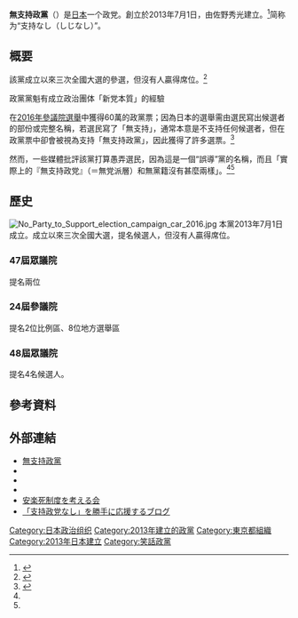 {{不是|無黨籍}}
{{Infobox Political Party
|名字 = 無支持政黨
|原文名 = {{lang|ja|支持政党なし}}<br />{{lang|en|No Party to Support}}
|黨代表色 = {{Party meta/color/無支持政黨 (日本)}}
|圖像 = 
|圖像說明 = 
|leader1_title = 代表
|leader1_name = [[佐野秀光|佐野秀光]]
|leader2_title = 
|leader2_name = 
|建立 = 2013年7月1日
|解散 = 
|合併自 = 
|分裂自 = 
|前身 = 新黨本質
|併入 = 
|繼承者 = 
|總部 = [[東京都|東京都]][[大田區|大田區]][[蒲田|蒲田]]4-22-2
情報通信ネットワークビル
|黨報 = 
|青年組織 = 
|黨員數目 = 
|統計日期 = 
|意識形態 = 
|政治立場 = [[電子民主|電子民主]]
|國內組織 = 
|國際組織 = 
|官方色彩 = 
|官方網站 = {{URL|http://支持政党なし.com/}}
|國家 = 日本
|seats1_title=參議院議員
|seats1 =
|seats2_title=眾議院議員
|seats2 =
}}
'''無支持政黨'''（{{lang-ja|支持政党なし}}）是[[日本|日本]]一个政党。創立於2013年7月1日，由佐野秀光建立。<ref>{{Cite web |url=http://news.ltn.com.tw/news/world/breakingnews/1179211 |title=日本眾院大選現「無支持政黨」 無黨綱 黨員只2人 |access-date=2016-06-30 |archive-date=2018-12-09 |archive-url=https://web.archive.org/web/20181209023008/http://news.ltn.com.tw/news/world/breakingnews/1179211 |dead-url=no }}</ref>简称为“支持なし（しじなし）”。

== 概要 ==
該黨成立以來三次全國大選的參選，但沒有人贏得席位。<ref>{{Cite web |url=http://www.sano-hidemitsu.jp/profile.html |title=佐野秀光プロフィール |access-date=2019-10-09 |archive-date=2020-10-25 |archive-url=https://web.archive.org/web/20201025193209/http://sano-hidemitsu.jp/profile.html |dead-url=no }}</ref>

政黨黨魁有成立政治團体「新党本質」的經驗

在[[第24屆日本參議院議員通常選舉|2016年參議院選舉]]中獲得60萬的政黨票；因為日本的選舉需由選民寫出候選者的部份或完整名稱，若選民寫了「無支持」，通常本意是不支持任何候選者，但在政黨票中卻會被視為支持「無支持政黨」，因此獲得了許多選票。<ref name=ltn>{{Cite web |url=http://news.ltn.com.tw/news/world/breakingnews/1762155 |title=選「無支持政黨」中計了… 10人小黨大獲64萬票！ |access-date=2018-09-06 |archive-date=2018-11-29 |archive-url=https://web.archive.org/web/20181129061601/http://news.ltn.com.tw/news/world/breakingnews/1762155 |dead-url=no }}</ref>

然而，一些媒體批評該黨打算愚弄選民，因為這是一個“誤導”黨的名稱，而且「實際上的『無支持政党』（＝無党派層）和無黨籍沒有甚麼兩樣」。<ref name="sankei20141216"></ref><ref name="hokkaidouminnyuu20141216"></ref>

== 歷史 ==

[[File:No_Party_to_Support_election_campaign_car_2016.jpg|thumb]]
本黨2013年7月1日成立。成立以來三次全國大選，提名候選人，但沒有人贏得席位。

=== 47屆眾議院 ===
提名兩位
=== 24屆參議院 ===
提名2位比例區、8位地方選舉區

=== 48屆眾議院 ===
提名4名候選人。

==參考資料==
{{reflist}}

==外部連結==
*[http://支持政党なし.com/ 無支持政黨]{{Dead link}}{{ja}}
* {{Twitter|sijinashi}}
* {{Facebook}}
* {{YouTube|channel=UCUQ87IZnemmSqelJOR5uawA|支持政党なし}}
* [http://honshitsu.org/ 安楽死制度を考える会] {{Wayback|url=http://honshitsu.org/ |date=20210128031615 }}
* [http://shijinashiouenn.hatenablog.com/ 「支持政党なし」を勝手に応援するブログ] {{Wayback|url=http://shijinashiouenn.hatenablog.com/ |date=20201126013258 }} 

{{Portal bar|日本|政黨|政治}}

{{DEFAULTSORT:Shiji Seito Nashi}}
[[Category:日本政治组织|Category:日本政治组织]]
[[Category:2013年建立的政黨|Category:2013年建立的政黨]]
[[Category:東京都組織|Category:東京都組織]]
[[Category:2013年日本建立|Category:2013年日本建立]]
[[Category:笑話政黨|Category:笑話政黨]]